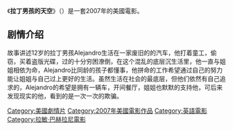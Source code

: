 {{unreferenced|time=2012-01-07T17:49:56+00:00}}
{{Infobox Film
| name               = 拉丁男孩的天空
| original_name      = ''Chop Shop''
| image              = 
| cn_image           = 
| hk_image           = 
| tw_image           = 
| caption            = 
| director           = [[拉敏·巴哈尼|拉敏·巴哈尼]]（Ramin Bahrani）
| executive_producer =
| producer           = 
| writer             = Bahareh Azimi<br>拉敏·巴哈尼
| screenplay         = 
| story              = 
| based on            = 
| narrator           = 
| production_supervisor = 
| starring           = Alejandro Polanco<br>Isamar Gonzales<br>Ahmad Razvi<br>Carlos Zapata<br>Rob Sowulski
| music              = 
| maintheme          =
| opentheme          =
| endtheme           =
| cinematography     = 
| editing            = 
| sound             =
| studio             = 
| distributor        = 
| released           = {{FRA}} 2007/5/21(Cannes Film Festival)<br />{{CAN}} Canada2007/9/10(Toronto Film Festival)<br />{{UK}} 2007/10/23(London Film Festival)<br />{{USA}} 2007/11/4(AFI Film Festival)
| sec-title          = 
| rate               = 
| runtime            = 84分钟（1:24:09）
| country            = {{USA}}
| language           = [[英语|英语]]
| imdb_id            = 
| amg_id             = 
| budget             = 
| gross              = 
| preceded_by        = 
| followed_by        = 
| cn_name            = 
| hk_name            = 
| tw_name            = 
}}
《'''拉丁男孩的天空'''》（{{lang-en|Chop Shop}}）是一套2007年的美國電影。

==剧情介绍==
故事讲述12岁的拉丁男孩Alejandro生活在一家废旧的的汽车，他打着童工，偷窃，买着盗版光碟，过的十分穷困潦倒，在这个混乱的底层沉生活里，他一直与姐姐相依为命，Alejandro比同龄的孩子都懂事，他拼命的工作希望通过自己的努力能让姐姐与自己过上更好的生活。虽然生活在社会的最底层，但他们依然有自己追求的，Alejandro的希望是拥有一辆车，开间餐厅，姐姐也默默的支持他，可后来发现现实的他，看到的是一次一次的欺骗。

{{Ramin Bahrani}}
{{DEFAULTSORT:Chop Shop}}
[[Category:美國劇情片|Category:美國劇情片]]
[[Category:2007年美國電影作品|Category:2007年美國電影作品]]
[[Category:英語電影|Category:英語電影]]
[[Category:拉敏·巴赫拉尼電影|Category:拉敏·巴赫拉尼電影]]